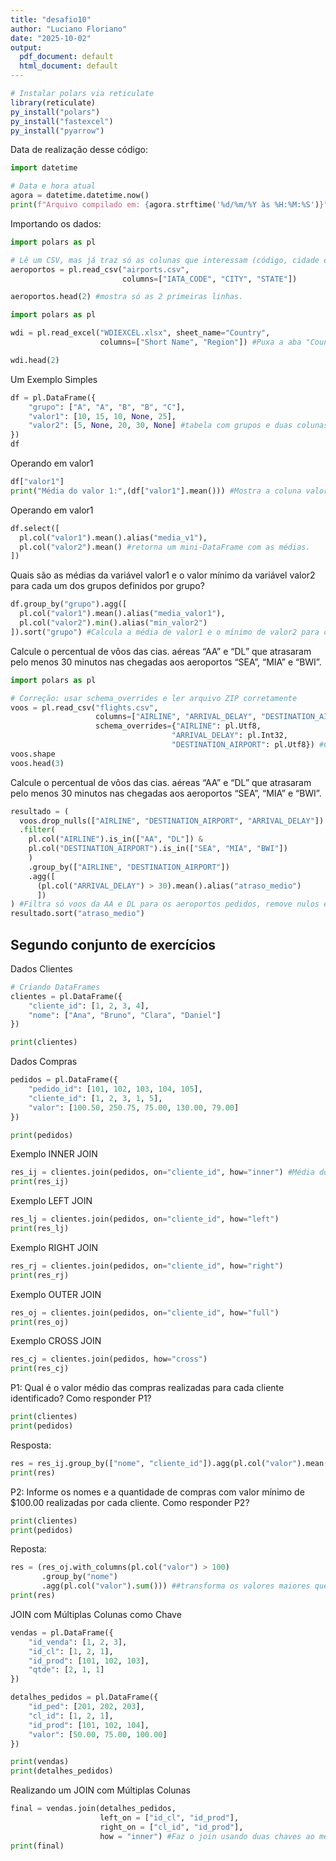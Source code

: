 ---
title: "desafio10"
author: "Luciano Floriano"
date: "2025-10-02"
output:
  pdf_document: default
  html_document: default
---

```{r, echo=FALSE}
# Instalar polars via reticulate
library(reticulate)
py_install("polars")
py_install("fastexcel")
py_install("pyarrow")
```

Data de realização desse código:
```{python}
import datetime

# Data e hora atual
agora = datetime.datetime.now()
print(f"Arquivo compilado em: {agora.strftime('%d/%m/%Y às %H:%M:%S')}")
```

Importando os dados:
```{python}
import polars as pl

# Lê um CSV, mas já traz só as colunas que interessam (código, cidade e estado)
aeroportos = pl.read_csv("airports.csv",
                         columns=["IATA_CODE", "CITY", "STATE"])

aeroportos.head(2) #mostra só as 2 primeiras linhas.
```

```{python}
import polars as pl

wdi = pl.read_excel("WDIEXCEL.xlsx", sheet_name="Country", 
                    columns=["Short Name", "Region"]) #Puxa a aba "Country" e só pega as colunas “nome curto” e “região”.

wdi.head(2)
```
Um Exemplo Simples
```{python}
df = pl.DataFrame({
    "grupo": ["A", "A", "B", "B", "C"],
    "valor1": [10, 15, 10, None, 25],
    "valor2": [5, None, 20, 30, None] #tabela com grupos e duas colunas de valores (alguns nulos).
})
df
```
Operando em valor1
```{python}
df["valor1"]
print("Média do valor 1:",(df["valor1"].mean())) #Mostra a coluna valor1 e já calcula a média dela.
```
Operando em valor1

```{python}
df.select([
  pl.col("valor1").mean().alias("media_v1"),
  pl.col("valor2").mean() #retorna um mini-DataFrame com as médias.
])
```

Quais são as médias da variável valor1 e o valor mínimo da variável valor2 para cada um dos grupos definidos por grupo?
```{python}
df.group_by("grupo").agg([
  pl.col("valor1").mean().alias("media_valor1"),
  pl.col("valor2").min().alias("min_valor2")
]).sort("grupo") #Calcula a média de valor1 e o mínimo de valor2 para cada grupo A, B, C. Depois organiza pelo nome do grupo.
```

Calcule o percentual de vôos das cias. aéreas “AA” e “DL” que atrasaram pelo menos 30 minutos nas chegadas aos aeroportos “SEA”, “MIA” e “BWI”.
```{python}
import polars as pl

# Correção: usar schema_overrides e ler arquivo ZIP corretamente
voos = pl.read_csv("flights.csv",
                   columns=["AIRLINE", "ARRIVAL_DELAY", "DESTINATION_AIRPORT"],
                   schema_overrides={"AIRLINE": pl.Utf8,
                                    "ARRIVAL_DELAY": pl.Int32,
                                    "DESTINATION_AIRPORT": pl.Utf8}) #Carrega só as colunas úteis (companhia, atraso e destino). Também define os tipos de dados certinhos.
voos.shape
voos.head(3) 
```
Calcule o percentual de vôos das cias. aéreas “AA” e “DL” que atrasaram pelo menos 30 minutos nas chegadas aos aeroportos “SEA”, “MIA” e “BWI”.
```{python}
resultado = (
  voos.drop_nulls(["AIRLINE", "DESTINATION_AIRPORT", "ARRIVAL_DELAY"])
  .filter(
    pl.col("AIRLINE").is_in(["AA", "DL"]) &
    pl.col("DESTINATION_AIRPORT").is_in(["SEA", "MIA", "BWI"])
    )
    .group_by(["AIRLINE", "DESTINATION_AIRPORT"])
    .agg([
      (pl.col("ARRIVAL_DELAY") > 30).mean().alias("atraso_medio")
      ])
) #Filtra só voos da AA e DL para os aeroportos pedidos, remove nulos e calcula o percentual que atrasou mais de 30 minutos.
resultado.sort("atraso_medio")
```
## Segundo conjunto de exercícios

Dados Clientes

```{python}
# Criando DataFrames
clientes = pl.DataFrame({
    "cliente_id": [1, 2, 3, 4],
    "nome": ["Ana", "Bruno", "Clara", "Daniel"]
})

print(clientes)
```
Dados Compras
```{python}
pedidos = pl.DataFrame({
    "pedido_id": [101, 102, 103, 104, 105],
    "cliente_id": [1, 2, 3, 1, 5],
    "valor": [100.50, 250.75, 75.00, 130.00, 79.00]
})

print(pedidos)
```
Exemplo INNER JOIN

```{python}
res_ij = clientes.join(pedidos, on="cliente_id", how="inner") #Média dos valores comprados por cada cliente.
print(res_ij)
```
Exemplo LEFT JOIN
```{python}
res_lj = clientes.join(pedidos, on="cliente_id", how="left") 
print(res_lj)
```
Exemplo RIGHT JOIN
```{python}
res_rj = clientes.join(pedidos, on="cliente_id", how="right") 
print(res_rj)
```
Exemplo OUTER JOIN
```{python}
res_oj = clientes.join(pedidos, on="cliente_id", how="full")
print(res_oj)
```
Exemplo CROSS JOIN
```{python}
res_cj = clientes.join(pedidos, how="cross")
print(res_cj)
```
P1: Qual é o valor médio das compras realizadas para cada cliente identificado?
Como responder P1?
```{python}
print(clientes)
print(pedidos)
```
Resposta:
```{python}
res = res_ij.group_by(["nome", "cliente_id"]).agg(pl.col("valor").mean())
print(res)
```

P2: Informe os nomes e a quantidade de compras com valor mínimo de $100.00 realizadas por cada cliente.
Como responder P2?

```{python}
print(clientes)
print(pedidos)
```
Reposta:
```{python}
res = (res_oj.with_columns(pl.col("valor") > 100)
       .group_by("nome")
       .agg(pl.col("valor").sum())) ##transforma os valores maiores que 100 e depois conta por cliente
print(res)
```
JOIN com Múltiplas Colunas como Chave
```{python}
vendas = pl.DataFrame({
    "id_venda": [1, 2, 3],
    "id_cl": [1, 2, 1],
    "id_prod": [101, 102, 103],
    "qtde": [2, 1, 1]
})

detalhes_pedidos = pl.DataFrame({
    "id_ped": [201, 202, 203],
    "cl_id": [1, 2, 1],
    "id_prod": [101, 102, 104],
    "valor": [50.00, 75.00, 100.00]
})

print(vendas)
print(detalhes_pedidos)
```
Realizando um JOIN com Múltiplas Colunas
```{python}
final = vendas.join(detalhes_pedidos,
                    left_on = ["id_cl", "id_prod"],
                    right_on = ["cl_id", "id_prod"],
                    how = "inner") #Faz o join usando duas chaves ao mesmo tempo (id_cl + id_prod). Assim só bate quem tiver cliente e produto iguais nos dois DataFrames.
print(final)
```